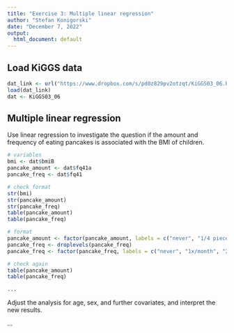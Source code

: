 ```yaml
---
title: "Exercise 3: Multiple linear regression"
author: "Stefan Konigorski"
date: "December 7, 2022"
output:
  html_document: default
---
```


## Load KiGGS data

```r
dat_link <- url("https://www.dropbox.com/s/pd0z829pv2otzqt/KiGGS03_06.RData?dl=1")
load(dat_link)
dat <- KiGGS03_06
```

## Multiple linear regression

Use linear regression to investigate the question if the amount and frequency of eating pancakes is associated with the BMI of children.

```r
# variables
bmi <- dat$bmiB
pancake_amount <- dat$fq41a
pancake_freq <- dat$fq41

# check format
str(bmi)
str(pancake_amount)
str(pancake_freq)
table(pancake_amount)
table(pancake_freq)

# format
pancake_amount <- factor(pancake_amount, labels = c("never", "1/4 piece or less", "1/2 piece", "1 piece", "2 pieces", "3 pieces or more"))
pancake_freq <- droplevels(pancake_freq)
pancake_freq <- factor(pancake_freq, labels = c("never", "1x/month", "2-3x/month", "1-2x/week", "3-4x/week", "5-6x/week", "1x/day", "2-3x/day", "4-5x/day"))

# check again
table(pancake_amount)
table(pancake_freq)

...
```

Adjust the analysis for age, sex, and further covariates, and interpret the new results.

...

